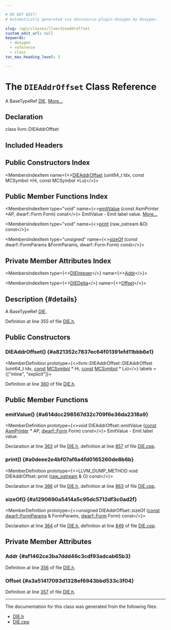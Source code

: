 ```yaml
---

# DO NOT EDIT!
# Automatically generated via docusaurus-plugin-doxygen by Doxygen.

slug: /api/classes/llvm/dieaddroffset
custom_edit_url: null
keywords:
  - doxygen
  - reference
  - class
toc_max_heading_level: 3

---
```





# The `DIEAddrOffset` Class Reference

<DoxygenPage pluginConfig={pluginConfig}>

A BaseTypeRef <a href="/docs/api/classes/llvm/die">DIE</a>. <a href="#details">More...</a>

## Declaration

<CodeBlock>class llvm::DIEAddrOffset</CodeBlock>

## Included Headers

<IncludesList>
<IncludesListItem
  filePath="llvm/CodeGen/DIE.h"
  permalink="/docs/api/files/include/include/llvm/include/llvm/codegen/die-h"
  isLocal="true" />
</IncludesList>

## Public Constructors Index

<MembersIndex>

<MembersIndexItem
  name={<><a href="#a821352c7837ec64f01391efd11bbb6e1">DIEAddrOffset</a> (uint64&#95;t Idx, const MCSymbol &#42;Hi, const MCSymbol &#42;Lo)</>}>
</MembersIndexItem>

</MembersIndex>

## Public Member Functions Index

<MembersIndex>

<MembersIndexItem
  type="void"
  name={<><a href="#a614dcc298567d32c709f6e36da2318a9">emitValue</a> (const AsmPrinter &#42;AP, dwarf::Form Form) const</>}>
EmitValue - Emit label value. <a href="#a614dcc298567d32c709f6e36da2318a9">More...</a>
</MembersIndexItem>

<MembersIndexItem
  type="void"
  name={<><a href="#a0deee2e4bf07af6a4fd0165260de8b6b">print</a> (raw&#95;ostream &amp;O) const</>}>
</MembersIndexItem>

<MembersIndexItem
  type="unsigned"
  name={<><a href="#a1290690a5414a5c95dc5712df3c0ad2f">sizeOf</a> (const dwarf::FormParams &amp;FormParams, dwarf::Form Form) const</>}>
</MembersIndexItem>

</MembersIndex>

## Private Member Attributes Index

<MembersIndex>

<MembersIndexItem
  type={<><a href="/docs/api/classes/llvm/dieinteger">DIEInteger</a></>}
  name={<><a href="#af1462ce3ba7ddd46c3cdf93adcab65b3">Addr</a></>}>
</MembersIndexItem>

<MembersIndexItem
  type={<><a href="/docs/api/classes/llvm/diedelta">DIEDelta</a></>}
  name={<><a href="#a3a51417093d1328ef6943bbd533c3f04">Offset</a></>}>
</MembersIndexItem>

</MembersIndex>

## Description {#details}

A BaseTypeRef <a href="/docs/api/classes/llvm/die">DIE</a>.

Definition at line 355 of file <a href="/docs/api/files/include/include/llvm/include/llvm/codegen/die-h">DIE.h</a>.

<SectionDefinition>

## Public Constructors

### DIEAddrOffset() {#a821352c7837ec64f01391efd11bbb6e1}

<MemberDefinition
  prototype={<>llvm::DIEAddrOffset::DIEAddrOffset (uint64&#95;t Idx, <a href="/docs/api/files/lib/lib/target/lib/target/aarch64/aarch64promoteconstant-cpp/#a90f8350fecae261c25be85d38b451bff">const</a> <a href="/docs/api/classes/llvm/mcsymbol">MCSymbol</a> &#42; Hi, <a href="/docs/api/files/lib/lib/target/lib/target/aarch64/aarch64promoteconstant-cpp/#a90f8350fecae261c25be85d38b451bff">const</a> <a href="/docs/api/classes/llvm/mcsymbol">MCSymbol</a> &#42; Lo)</>}
  labels = {["inline", "explicit"]}>

Definition at line <a href="/docs/api/files/include/include/llvm/include/llvm/codegen/die-h/#l00360">360</a> of file <a href="/docs/api/files/include/include/llvm/include/llvm/codegen/die-h">DIE.h</a>.
</MemberDefinition>

</SectionDefinition>

<SectionDefinition>

## Public Member Functions

### emitValue() {#a614dcc298567d32c709f6e36da2318a9}

<MemberDefinition
  prototype={<>void DIEAddrOffset::emitValue (<a href="/docs/api/files/lib/lib/target/lib/target/aarch64/aarch64promoteconstant-cpp/#a90f8350fecae261c25be85d38b451bff">const</a> <a href="/docs/api/classes/llvm/asmprinter">AsmPrinter</a> &#42; AP, <a href="/docs/api/namespaces/llvm/dwarf/#a6c06a10ffac779879f6b62a1a904517b">dwarf::Form</a> Form) const</>}>
EmitValue - Emit label value.

Declaration at line <a href="/docs/api/files/include/include/llvm/include/llvm/codegen/die-h/#l00363">363</a> of file <a href="/docs/api/files/include/include/llvm/include/llvm/codegen/die-h">DIE.h</a>, definition at line <a href="/docs/api/files/lib/lib/codegen/lib/codegen/asmprinter/die-cpp/#l00857">857</a> of file <a href="/docs/api/files/lib/lib/codegen/lib/codegen/asmprinter/die-cpp">DIE.cpp</a>.
</MemberDefinition>

### print() {#a0deee2e4bf07af6a4fd0165260de8b6b}

<MemberDefinition
  prototype={<>LLVM&#95;DUMP&#95;METHOD void DIEAddrOffset::print (<a href="/docs/api/classes/llvm/raw-ostream">raw&#95;ostream</a> &amp; O) const</>}>

Declaration at line <a href="/docs/api/files/include/include/llvm/include/llvm/codegen/die-h/#l00366">366</a> of file <a href="/docs/api/files/include/include/llvm/include/llvm/codegen/die-h">DIE.h</a>, definition at line <a href="/docs/api/files/lib/lib/codegen/lib/codegen/asmprinter/die-cpp/#l00863">863</a> of file <a href="/docs/api/files/lib/lib/codegen/lib/codegen/asmprinter/die-cpp">DIE.cpp</a>.
</MemberDefinition>

### sizeOf() {#a1290690a5414a5c95dc5712df3c0ad2f}

<MemberDefinition
  prototype={<>unsigned DIEAddrOffset::sizeOf (<a href="/docs/api/files/lib/lib/target/lib/target/aarch64/aarch64promoteconstant-cpp/#a90f8350fecae261c25be85d38b451bff">const</a> <a href="/docs/api/structs/llvm/dwarf/formparams">dwarf::FormParams</a> &amp; FormParams, <a href="/docs/api/namespaces/llvm/dwarf/#a6c06a10ffac779879f6b62a1a904517b">dwarf::Form</a> Form) const</>}>

Declaration at line <a href="/docs/api/files/include/include/llvm/include/llvm/codegen/die-h/#l00364">364</a> of file <a href="/docs/api/files/include/include/llvm/include/llvm/codegen/die-h">DIE.h</a>, definition at line <a href="/docs/api/files/lib/lib/codegen/lib/codegen/asmprinter/die-cpp/#l00849">849</a> of file <a href="/docs/api/files/lib/lib/codegen/lib/codegen/asmprinter/die-cpp">DIE.cpp</a>.
</MemberDefinition>

</SectionDefinition>

<SectionDefinition>

## Private Member Attributes

### Addr {#af1462ce3ba7ddd46c3cdf93adcab65b3}

<MemberDefinition
  prototype="DIEInteger llvm::DIEAddrOffset::Addr">

Definition at line <a href="/docs/api/files/include/include/llvm/include/llvm/codegen/die-h/#l00356">356</a> of file <a href="/docs/api/files/include/include/llvm/include/llvm/codegen/die-h">DIE.h</a>.
</MemberDefinition>

### Offset {#a3a51417093d1328ef6943bbd533c3f04}

<MemberDefinition
  prototype="DIEDelta llvm::DIEAddrOffset::Offset">

Definition at line <a href="/docs/api/files/include/include/llvm/include/llvm/codegen/die-h/#l00357">357</a> of file <a href="/docs/api/files/include/include/llvm/include/llvm/codegen/die-h">DIE.h</a>.
</MemberDefinition>

</SectionDefinition>

<hr/>

The documentation for this class was generated from the following files:

<ul>
<li><a href="/docs/api/files/include/include/llvm/include/llvm/codegen/die-h">DIE.h</a></li>
<li><a href="/docs/api/files/lib/lib/codegen/lib/codegen/asmprinter/die-cpp">DIE.cpp</a></li>
</ul>

</DoxygenPage>
